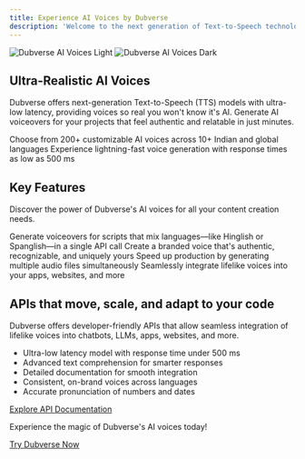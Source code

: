 ```yaml
---
title: Experience AI Voices by Dubverse
description: 'Welcome to the next generation of Text-to-Speech technology'
---
```


<img
  className="block dark:hidden"
  src="/images/hero-light.svg"
  alt="Dubverse AI Voices Light"
/>
<img
  className="hidden dark:block"
  src="/images/hero-dark.svg"
  alt="Dubverse AI Voices Dark"
/>

## Ultra-Realistic AI Voices

Dubverse offers next-generation Text-to-Speech (TTS) models with ultra-low latency, providing voices so real you won't know it's AI. Generate AI voiceovers for your projects that feel authentic and relatable in just minutes.

<CardGroup cols={2}>
  <Card
    title="Multi-Language Support"
    icon="globe"
    href="https://dubverse.ai/docs/languages"
  >
    Choose from 200+ customizable AI voices across 10+ Indian and global languages
  </Card>
  <Card
    title="Ultra-Low Latency"
    icon="bolt"
    href="https://dubverse.ai/docs/performance"
  >
    Experience lightning-fast voice generation with response times as low as 500 ms
  </Card>
</CardGroup>

## Key Features

Discover the power of Dubverse's AI voices for all your content creation needs.

<CardGroup cols={2}>
  <Card
    title="Mix-Language Comprehension"
    icon="language"
    href="https://dubverse.ai/docs/mix-language"
  >
    Generate voiceovers for scripts that mix languages—like Hinglish or Spanglish—in a single API call
  </Card>
  <Card
    title="Custom Voice Cloning"
    icon="microphone"
    href="https://dubverse.ai/docs/voice-cloning"
  >
    Create a branded voice that's authentic, recognizable, and uniquely yours
  </Card>
  <Card
    title="Batch Processing"
    icon="layer-group"
    href="https://dubverse.ai/docs/batch-processing"
  >
    Speed up production by generating multiple audio files simultaneously
  </Card>
  <Card
    title="API Integration"
    icon="code"
    href="https://dubverse.ai/docs/api-integration"
  >
    Seamlessly integrate lifelike voices into your apps, websites, and more
  </Card>
</CardGroup>

<div className="api-section">
  <h2>APIs that <span className="gradient-heading">move, scale, and adapt</span> to your code</h2>
  <p>Dubverse offers developer-friendly APIs that allow seamless integration of lifelike voices into chatbots, LLMs, apps, websites, and more.</p>
  <ul>
    <li>Ultra-low latency model with response time under 500 ms</li>
    <li>Advanced text comprehension for smarter responses</li>
    <li>Detailed documentation for smooth integration</li>
    <li>Consistent, on-brand voices across languages</li>
    <li>Accurate pronunciation of numbers and dates</li>
  </ul>
  <a href="https://dubverse.ai/docs/api" className="elementor-button">
    Explore API Documentation
  </a>
</div>

<div className="gradient-bg">
  <p className="caveat">Experience the magic of Dubverse's AI voices today!</p>
  <a href="https://dubverse.ai/signup" className="elementor-button">
    Try Dubverse Now
  </a>
</div>

<style jsx>{`
  :root {
    --color-primary: #8360FF;
    --color-secondary: #BD00FF;
    --color-tertiary: #0500FF;
    --color-background: #0E0D12;
    --color-text: #FFFFFF;
    --color-heading: #C5B4FF;
  }

  body {
    background-color: var(--color-background);
    color: var(--color-text);
    font-family: "Poppins", Sans-serif;
  }

  h1, h2, h3, h4, h5, h6 {
    font-family: "Poppins", Sans-serif;
    color: var(--color-heading);
  }

  .gradient-heading {
    background-image: linear-gradient(45deg, var(--color-primary), var(--color-secondary));
    -webkit-background-clip: text;
    background-clip: text;
    color: transparent;
    display: inline-block;
  }

  .api-section {
    background-color: var(--color-background);
    background-image: url('https://dubverse.ai/wp-content/uploads/2024/10/Rectangle-18-1.png');
    background-size: cover;
    background-position: center;
    padding: 40px;
    border-radius: 10px;
    margin-top: 40px;
  }

  .api-section h2 {
    font-size: 32px;
    margin-bottom: 20px;
  }

  .api-section p {
    font-size: 18px;
    margin-bottom: 20px;
  }

  .api-section ul {
    list-style-type: none;
    padding-left: 0;
  }

  .api-section ul li {
    margin-bottom: 10px;
    padding-left: 30px;
    position: relative;
  }

  .api-section ul li:before {
    content: '✓';
    color: var(--color-primary);
    position: absolute;
    left: 0;
  }

  .gradient-bg {
    position: relative;
    padding: 40px;
    border-radius: 10px;
    overflow: hidden;
    margin-top: 40px;
  }

  .gradient-bg:before {
    content: '';
    opacity: 0.26;
    background: radial-gradient(55.4% 59.08% at 50.84% 47.4%, var(--color-primary) 7.82%, var(--color-secondary) 45.12%, var(--color-tertiary) 79.79%);
    filter: blur(132px); 
    height: 100%;
    width: 100%;
    position: absolute;
    top: 0;
    left: 0;
    z-index: -1;
  }

  .caveat {
    color: var(--color-secondary);
    font-family: "Caveat", Sans-serif;
    font-size: 24px;
    font-weight: 600;
  }

  .elementor-button {
    font-family: "Poppins", Sans-serif;
    font-size: 16px;
    font-weight: 500;
    fill: #FFFFFF;
    color: #FFFFFF;
    background-color: var(--color-primary);
    border-style: solid;
    border-width: 1px;
    border-color: var(--color-primary);
    border-radius: 6px;
    padding: 15px 30px;
    text-decoration: none;
    display: inline-block;
    transition: all 0.3s ease;
  }

  .elementor-button:hover {
    background-color: var(--color-secondary);
    border-color: var(--color-secondary);
  }
`}</style>
